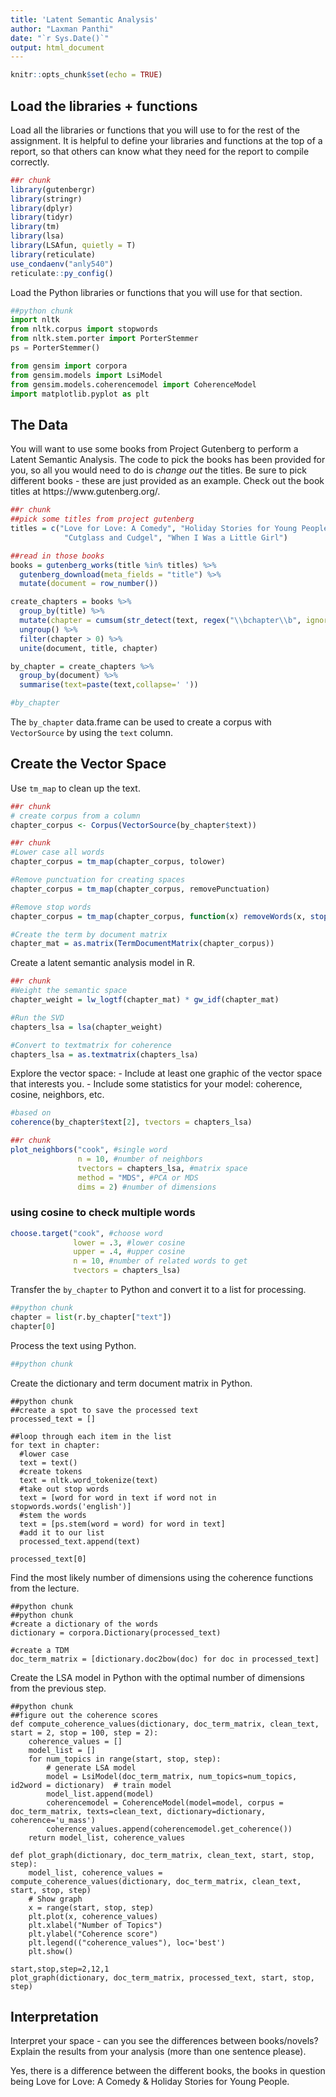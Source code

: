 ```yaml
---
title: 'Latent Semantic Analysis'
author: "Laxman Panthi"
date: "`r Sys.Date()`"
output: html_document
---
```


```r
knitr::opts_chunk$set(echo = TRUE)
```

## Load the libraries + functions

Load all the libraries or functions that you will use to for the rest of the assignment. It is helpful to define your libraries and functions at the top of a report, so that others can know what they need for the report to compile correctly.

```r
##r chunk
library(gutenbergr)
library(stringr)
library(dplyr)
library(tidyr)
library(tm)
library(lsa)
library(LSAfun, quietly = T)
library(reticulate)
use_condaenv("anly540")
reticulate::py_config()
```

Load the Python libraries or functions that you will use for that section. 

```python
##python chunk
import nltk
from nltk.corpus import stopwords
from nltk.stem.porter import PorterStemmer 
ps = PorterStemmer()

from gensim import corpora
from gensim.models import LsiModel
from gensim.models.coherencemodel import CoherenceModel
import matplotlib.pyplot as plt
```

## The Data

You will want to use some books from Project Gutenberg to perform a Latent Semantic Analysis. The code to pick the books has been provided for you, so all you would need to do is *change out* the titles. Be sure to pick different books - these are just provided as an example. Check out the book titles at https://www.gutenberg.org/. 

```r
##r chunk
##pick some titles from project gutenberg
titles = c("Love for Love: A Comedy", "Holiday Stories for Young People",
            "Cutglass and Cudgel", "When I Was a Little Girl")

##read in those books
books = gutenberg_works(title %in% titles) %>%
  gutenberg_download(meta_fields = "title") %>% 
  mutate(document = row_number())

create_chapters = books %>% 
  group_by(title) %>%
  mutate(chapter = cumsum(str_detect(text, regex("\\bchapter\\b", ignore_case = TRUE)))) %>% 
  ungroup() %>%
  filter(chapter > 0) %>%
  unite(document, title, chapter) 

by_chapter = create_chapters %>% 
  group_by(document) %>% 
  summarise(text=paste(text,collapse=' '))

#by_chapter
```

The `by_chapter` data.frame can be used to create a corpus with `VectorSource` by using the `text` column. 

## Create the Vector Space

Use `tm_map` to clean up the text. 

```r
##r chunk 
# create corpus from a column
chapter_corpus <- Corpus(VectorSource(by_chapter$text))

##r chunk
#Lower case all words
chapter_corpus = tm_map(chapter_corpus, tolower) 

#Remove punctuation for creating spaces
chapter_corpus = tm_map(chapter_corpus, removePunctuation) 

#Remove stop words
chapter_corpus = tm_map(chapter_corpus, function(x) removeWords(x, stopwords("english")))

#Create the term by document matrix
chapter_mat = as.matrix(TermDocumentMatrix(chapter_corpus))
```

Create a latent semantic analysis model in R. 

```r
##r chunk
#Weight the semantic space
chapter_weight = lw_logtf(chapter_mat) * gw_idf(chapter_mat)

#Run the SVD
chapters_lsa = lsa(chapter_weight)

#Convert to textmatrix for coherence
chapters_lsa = as.textmatrix(chapters_lsa)
```

Explore the vector space:
  - Include at least one graphic of the vector space that interests you. 
  - Include some statistics for your model: coherence, cosine, neighbors, etc. 

```r
#based on 
coherence(by_chapter$text[2], tvectors = chapters_lsa)

##r chunk
plot_neighbors("cook", #single word
               n = 10, #number of neighbors
               tvectors = chapters_lsa, #matrix space
               method = "MDS", #PCA or MDS
               dims = 2) #number of dimensions
```

### using cosine to check multiple words
```r
choose.target("cook", #choose word
              lower = .3, #lower cosine
              upper = .4, #upper cosine
              n = 10, #number of related words to get
              tvectors = chapters_lsa)

```

Transfer the `by_chapter` to Python and convert it to a list for processing. 

```python
##python chunk
chapter = list(r.by_chapter["text"])
chapter[0]
```

Process the text using Python. 

```python
##python chunk

```

Create the dictionary and term document matrix in Python.

```pythonw
##python chunk
##create a spot to save the processed text
processed_text = []

##loop through each item in the list
for text in chapter:
  #lower case
  text = text() 
  #create tokens
  text = nltk.word_tokenize(text) 
  #take out stop words
  text = [word for word in text if word not in stopwords.words('english')] 
  #stem the words
  text = [ps.stem(word = word) for word in text]
  #add it to our list
  processed_text.append(text)

processed_text[0]
```

Find the most likely number of dimensions using the coherence functions from the lecture. 

```pythonw
##python chunk
##python chunk
#create a dictionary of the words
dictionary = corpora.Dictionary(processed_text)

#create a TDM
doc_term_matrix = [dictionary.doc2bow(doc) for doc in processed_text]
```

Create the LSA model in Python with the optimal number of dimensions from the previous step.

```pythonw
##python chunk
##figure out the coherence scores
def compute_coherence_values(dictionary, doc_term_matrix, clean_text, start = 2, stop = 100, step = 2):
    coherence_values = []
    model_list = []
    for num_topics in range(start, stop, step):
        # generate LSA model
        model = LsiModel(doc_term_matrix, num_topics=num_topics, id2word = dictionary)  # train model
        model_list.append(model)
        coherencemodel = CoherenceModel(model=model, corpus = doc_term_matrix, texts=clean_text, dictionary=dictionary, coherence='u_mass')
        coherence_values.append(coherencemodel.get_coherence())
    return model_list, coherence_values

def plot_graph(dictionary, doc_term_matrix, clean_text, start, stop, step):
    model_list, coherence_values = compute_coherence_values(dictionary, doc_term_matrix, clean_text, start, stop, step)
    # Show graph
    x = range(start, stop, step)
    plt.plot(x, coherence_values)
    plt.xlabel("Number of Topics")
    plt.ylabel("Coherence score")
    plt.legend(("coherence_values"), loc='best')
    plt.show()
    
start,stop,step=2,12,1
plot_graph(dictionary, doc_term_matrix, processed_text, start, stop, step)
```

## Interpretation

Interpret your space - can you see the differences between books/novels? Explain the results from your analysis (more than one sentence please). 
  

Yes, there is a difference between the different books, the books in question being Love for Love: A Comedy & Holiday Stories for Young People.
